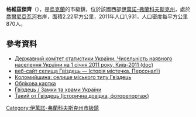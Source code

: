 {{No footnotes|time=2015-09-16T14:42:29+00:00}}
{{coord|48|34|31|N|25|16|59|E|scale:30000|display=title}}

'''格維茲傑齊'''（{{lang-uk|Гвіздець}}），是[[烏克蘭|烏克蘭]]的市級鎮，位於該國西部[[伊萬諾-弗蘭科夫斯克州|伊萬諾-弗蘭科夫斯克州]]，處於[[喬爾尼亞瓦河|喬爾尼亞瓦河]]右岸，面積2.22平方公里，2011年人口1,931，人口密度每平方公里870人。

==參考資料==
*[https://web.archive.org/web/20121010205321/http://stat6.stat.lviv.ua/PXWEB2007/ukr/publ/2011/chnas.zip Державний комітет статистики України. Чисельність наявного населення України на 1 січня 2011 року, Київ-2011 (doc)]
* [http://www.gvozdets.if.ua/history/ веб-сайт селища Гвіздець — Історія містечка. Персоналїї] {{Wayback|url=http://www.gvozdets.if.ua/history/ |date=20201021041427 }}
* [https://web.archive.org/web/20100117130506/http://kolomyya.org/general/village/hvizdets.htm Коломийщина: селище міського типу Гвіздець]
* [http://gska2.rada.gov.ua/pls/z7502/A005?rdat1=10.07.2008&rf7571=13653 Облікова картка]{{dead link|date=2018年3月|bot=InternetArchiveBot|fix-attempted=yes}}
* [https://web.archive.org/web/20080915140009/http://www.castles.com.ua/gvizdets.html Гвіздець / Замки та храми України]
* [https://web.archive.org/web/20110720064745/http://mr-brut.livejournal.com/584152.html#cutid1 Такий от Гвіздець (історична довідка, фоторепортаж)]
{{IvanoFrankivsk-geo-stub}}
{{DEFAULTSORT:Гвіздець}}
[[Category:伊萬諾-弗蘭科夫斯克州市級鎮|Category:伊萬諾-弗蘭科夫斯克州市級鎮]]